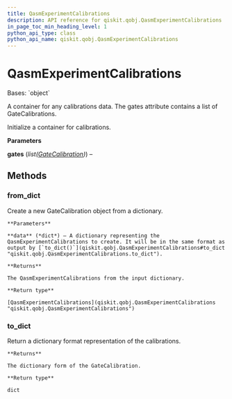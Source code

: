 ```yaml
---
title: QasmExperimentCalibrations
description: API reference for qiskit.qobj.QasmExperimentCalibrations
in_page_toc_min_heading_level: 1
python_api_type: class
python_api_name: qiskit.qobj.QasmExperimentCalibrations
---
```


# QasmExperimentCalibrations

<Class id="qiskit.qobj.QasmExperimentCalibrations" isDedicatedPage={true} github="https://github.com/qiskit/qiskit/tree/stable/0.23/qiskit/qobj/qasm_qobj.py" signature="QasmExperimentCalibrations(gates)" modifiers="class">
  Bases: `object`

  A container for any calibrations data. The gates attribute contains a list of GateCalibrations.

  Initialize a container for calibrations.

  **Parameters**

  **gates** (*list(*[*GateCalibration*](qiskit.qobj.GateCalibration "qiskit.qobj.GateCalibration")*)*) –

  ## Methods

  <span id="qiskit-qobj-qasmexperimentcalibrations-from-dict" />

  ### from\_dict

  <Function id="qiskit.qobj.QasmExperimentCalibrations.from_dict" signature="QasmExperimentCalibrations.from_dict(data)" modifiers="classmethod">
    Create a new GateCalibration object from a dictionary.

    **Parameters**

    **data** (*dict*) – A dictionary representing the QasmExperimentCalibrations to create. It will be in the same format as output by [`to_dict()`](qiskit.qobj.QasmExperimentCalibrations#to_dict "qiskit.qobj.QasmExperimentCalibrations.to_dict").

    **Returns**

    The QasmExperimentCalibrations from the input dictionary.

    **Return type**

    [QasmExperimentCalibrations](qiskit.qobj.QasmExperimentCalibrations "qiskit.qobj.QasmExperimentCalibrations")
  </Function>

  <span id="qiskit-qobj-qasmexperimentcalibrations-to-dict" />

  ### to\_dict

  <Function id="qiskit.qobj.QasmExperimentCalibrations.to_dict" signature="QasmExperimentCalibrations.to_dict()">
    Return a dictionary format representation of the calibrations.

    **Returns**

    The dictionary form of the GateCalibration.

    **Return type**

    dict
  </Function>
</Class>

